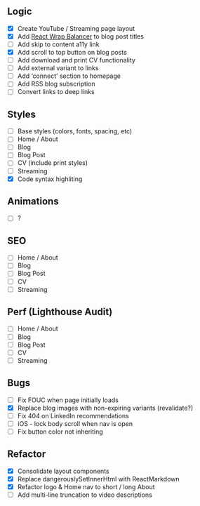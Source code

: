 
## Logic

- [x] Create YouTube / Streaming page layout
- [x] Add [React Wrap Balancer](https://react-wrap-balancer.vercel.app/) to blog post titles
- [ ] Add skip to content a11y link
- [x] Add scroll to top button on blog posts
- [ ] Add download and print CV functionality
- [ ] Add external variant to links
- [ ] Add ‘connect’ section to homepage
- [ ] Add RSS blog subscription
- [ ] Convert links to deep links

## Styles

- [ ] Base styles (colors, fonts, spacing, etc)
- [ ] Home / About
- [ ] Blog
- [ ] Blog Post
- [ ] CV (include print styles)
- [ ] Streaming
- [x] Code syntax highliting

## Animations

- [ ] ?

## SEO

- [ ] Home / About
- [ ] Blog
- [ ] Blog Post
- [ ] CV
- [ ] Streaming

## Perf (Lighthouse Audit)

- [ ] Home / About
- [ ] Blog
- [ ] Blog Post
- [ ] CV
- [ ] Streaming

## Bugs

- [ ] Fix FOUC when page initially loads
- [x] Replace blog images with non-expiring variants (revalidate?)
- [ ] Fix 404 on LinkedIn recommendations 
- [ ] iOS - lock body scroll when nav is open
- [ ] Fix button color not inheriting

## Refactor

- [x] Consolidate layout components
- [x] Replace dangerouslySetInnerHtml with ReactMarkdown
- [x] Refactor logo & Home nav to short / long About
- [ ] Add multi-line truncation to video descriptions
